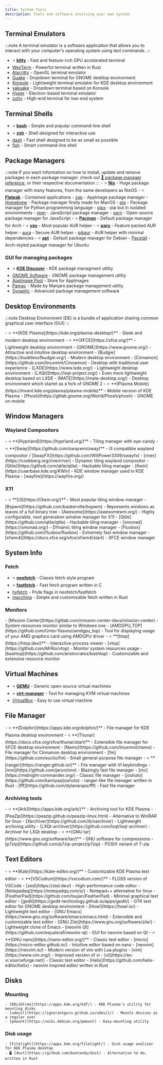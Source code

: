 ```yaml
---
title: System Tools
description: Tools and software involving your own system.
---
```



## Terminal Emulators

:::note
A terminal emulator is a software application that allows you to interact with your computer's operating system using text commands.
:::

- ⭐ **[kitty](https://sw.kovidgoyal.net/kitty/)** - Fast and feature-rich GPU accelarated terminal
- [WezTerm](https://wezfurlong.org/wezterm/index.html) - Powerful terminal written in Rust
- [Alacritty](https://alacritty.org/) - OpenGL terminal emulator
- [Guake](https://github.com/Guake/guake) - Dropdown terminal for GNOME desktop environment
- [Konsole](https://konsole.kde.org/) - Lightweight terminal emulator for KDE desktop environment
- [yakuake](https://github.com/KDE/yakuake) - Dropdown terminal based on Konsole
- [Hyper](https://hyper.is/) - Electron-based terminal emulator
- [zutty](https://tomscii.sig7.se/zutty/) - High-end terminal for low-end system

## Terminal Shells

- ⭐ **[bash](https://www.gnu.org/software/bash/)** - Simple and popular command-line shell
- ⭐ **[zsh](https://www.zsh.org/)** - Shell designed for interactive use
- [dash](http://gondor.apana.org.au/~herbert/dash/) - Fast shell designed to be as small as possible
- [fish](https://fishshell.com/) - Smart command-line shell

## Package Managers
:::note
If you want information on how to install, update and remove packages in each package manager. check out [🔗 package manager reference](../reference/package-manager), or their respective documentation
:::
<Tabs>
    <TabItem label="Distro Agnostic">
        - ⭐ **[Nix](https://nixos.org/#)** - Huge package manager with many features, from the same developers as NixOS
        - ⭐ **[Flatpak](https://flatpak.org/)** - Contained applications
        - [zap](https://zap.srev.in/) - AppImage package manager
        - [Homebrew](https://brew.sh/) - Package manager firstly made for MacOS
        - [pip](https://pypi.org/project/pip/) - Package manager for Python programming language
        - [pipx](https://github.com/pypa/pipx) - pip but in isolated environments
        - [npm](https://www.npmjs.com/) - JavaScript package manager
        - [yarn](https://yarnpkg.com/getting-started) - Open-source package manager for JavaScript
    </TabItem>
    <TabItem label="Arch">
        - ⭐ **[Pacman](https://wiki.archlinux.org/title/Pacman)** - Default package manager for Arch
        - ⭐ **[yay](https://github.com/Jguer/yay)** - Most popular AUR helper
        - ⭐ **[paru](https://github.com/morganamilo/paru)** - Feature packed AUR helper
        - [aura](https://github.com/fosskers/aura) - Secure AUR helper
        - [pikaur](https://github.com/actionless/pikaur) - AUR helper with minimal dependencies
    </TabItem>
    <TabItem label="Debian/Ubuntu">
        - ⭐ **[apt](https://en.wikipedia.org/wiki/APT_(software))** - Default package manager for Debian
        - [Pacstall](https://pacstall.dev/) - Arch-styled package manager for Ubuntu
    </TabItem>
</Tabs>

### GUI for managing packages
- ⭐ **[KDE Discover](https://apps.kde.org/discover/)** - KDE package managment utility
- [GNOME Software](https://apps.gnome.org/Software/) - GNOME package management utility
- [AppImage Pool](https://www.pling.com/p/1547076/) - Store for AppImages
- [Pamac](https://wiki.manjaro.org/index.php/Pamac) - Made by Manjaro package management utility <Badge text="Arch-based systems only" variant="note" size="medium" />
- [Synaptic](https://www.nongnu.org/synaptic/) - Advanced package management software <Badge text="apt only" variant="note" size="medium" />

## Desktop Environments

:::note
Desktop Environment (DE) is a bundle of application sharing common graphical user interface (GUI)
:::

<Tabs>
    <TabItem label="Desktop">
        - ⭐ **[KDE Plasma](https://kde.org/plasma-desktop/)** - Sleek and modern desktop environment
        - ⭐ **[XFCE](https://xfce.org/)** - Lightweight desktop environment
        - [GNOME](https://www.gnome.org/) - Attractive and intuitive desktop environment
        - [Budgie](https://buddiesofbudgie.org/) - Modern desktop environment
        - [Cinnamon](https://github.com/linuxmint/Cinnamon) - Desktop with traditional user experience
        - [LXDE](https://www.lxde.org/) - Lightweight desktop environment
        - [LXQt](https://lxqt-project.org/) - Even more lightweight desktop based on LXDE
        - [MATE](https://mate-desktop.org/) - Desktop environment which startet as a fork of GNOME 2
    </TabItem>
    <TabItem label="Mobile">
        - ⭐ **[Plasma Mobile](https://invent.kde.org/plasma/plasma-mobile)** - Mobile version of KDE Plasma
        - [Phosh](https://gitlab.gnome.org/World/Phosh/phosh) - GNOME on mobile
    </TabItem>
</Tabs>

## Window Managers

### Wayland Compositors

<Tabs>
    <TabItem label="Tiling">
        - ⭐ **[Hyprland](https://hyprland.org/)** - Tiling manager with eye-candy
        - ⭐ **[Sway](https://github.com/swaywm/sway)** - i3 compatible wayland compositor / [SwayFX](https://github.com/WillPower3309/swayfx)
        - [river](https://codeberg.org/river/river) - Dynamic tiling wayland compositor
        - [Qtile](https://github.com/qtile/qtile) - Hackable tiling manager
    </TabItem>
    <TabItem label="Stacking">
        - [Kwin](https://userbase.kde.org/KWin) - KDE window manager used in KDE Plasma
        - [wayfire](https://wayfire.org/)
    </TabItem>
</Tabs>

### X11

<Tabs>
    <TabItem label="Tiling">
        - ⭐ **[i3](https://i3wm.org/)** - Most popular tiling window manager
        - [Bspwm](https://github.com/baskerville/bspwm) - Represents windows as leaves of a full binary tree
        - [Awesome](https://awesomewm.org/) - Highly configurable, next generation window manager for X11
        - [Qtile](https://github.com/qtile/qtile) - Hackable tiling manager
        - [xmonad](https://xmonad.org/) - DYnamic tiling window manager
    </TabItem>
    <TabItem label="Stacking">
        - [Fluxbox](https://github.com/fluxbox/fluxbox) - Extremely fast window manager
        - [xfwm4](https://docs.xfce.org/xfce/xfwm4/start) - XFCE window manager
    </TabItem>
</Tabs>

## System Info

### Fetch

- ⭐ **[neofetch](https://github.com/dylanaraps/neofetch)** - Classis fetch style program <Badge text="Discontinued" variant="caution" size="medium" />
- ⭐ **[fastfetch](https://github.com/fastfetch-cli/fastfetch)** - Fast fetch program written in C
- [hyfetch](https://github.com/hykilpikonna/hyfetch) - Pride flags in neofetch/fastfetch
- [macchina](https://github.com/Macchina-CLI/macchina) - Simple and customizable fetch written in Rust

### Monitors

<Tabs>
    <TabItem label="Graphical">
        - [Mission Center](https://gitlab.com/mission-center-devs/mission-center) - System resources monitor similar to Windows one
        - [AMDGPU_TOP](https://github.com/Umio-Yasuno/amdgpu_top) - Tool for displaying usage of your AMD graphics card using AMDGPU driver
    </TabItem>
    <TabItem label="CLI">
        - ⭐ **[htop](https://htop.dev/)** - Interactive process viewer
        - [vtop](https://github.com/MrRio/vtop) - Monitor system resources usage
        - [bashtop](https://github.com/aristocratos/bashtop) - Customizable and extensive resource monitor
    </TabItem>
</Tabs>

## Virtual Machines

- ⭐ **[QEMU](https://www.qemu.org/)** - Generic open-source virtual machines
- ⭐ **[virt-manager](https://virt-manager.org/)** - Tool for managing KVM virtual machines
- [VirtualBox](https://www.virtualbox.org/) - Easy to use virtual machine

## File Manager
<Tabs>
    <TabItem label="Graphical">
        - ⭐ **[Dolphin](https://apps.kde.org/dolphin/)** - File manager for KDE Plasma desktop environment
        - ⭐ **[Thunar](https://docs.xfce.org/xfce/thunar/start)** - Extensible file manager for XFCE desktop environment
        - [Nemo](https://github.com/linuxmint/nemo) - File manager for Cinnamon desktop environment
        - [fm](https://github.com/euclio/fm) - Small general-purpose file manager
    </TabItem>
    <TabItem label="CLI">
        - ⭐ **[ranger](https://ranger.github.io/)** - File manager with VI keybindings
        - [nnn](https://github.com/jarun/nnn) - Blazingly fast file manager
        - [mc](https://midnight-commander.org/) - Classic file manager
        - [joshuto](https://github.com/kamiyaa/joshuto) - ranger-like file manager written in Rust
        - [fff](https://github.com/dylanaraps/fff) - Fast file manager <Badge text="Discontinued" variant="caution" size="medium" />
    </TabItem>
</Tabs>

### Archiving tools
<Tabs>
    <TabItem label="Graphical">
        - ⭐ **[Ark](https://apps.kde.org/ark/)** - Archiving tool for KDE Plasma
        - [PeaZip](https://peazip.github.io/peazip-linux.html) - Alternative to WinRAR for linux
        - [Xarchiver](https://github.com/ib/xarchiver) - Lightweight archiving utility
        - [LXQt-archiver](https://github.com/lxqt/lxqt-archiver) - Archiver for LXQt desktop
    </TabItem>
    <TabItem label="CLI">
        - ⭐ **[GNU tar](https://www.gnu.org/software/tar/)** - GNU software for compressions
        - [p7zip](https://github.com/p7zip-project/p7zip) - POSIX variant of 7-zip
    </TabItem>
</Tabs>

## Text Editors

<Tabs>
    <TabItem label="Graphical">
        - ⭐ **[Kate](https://kate-editor.org/)** - Customizable KDE Plasma text editor
        - ⭐ **[VSCodium](https://vscodium.com/)** - FLOSS version of VSCode
        - [zed](https://zed.dev/) - High-performance code editor
        - [Notepadqq](https://notepadqq.com/s/) - Notepad++ alternative for linux
        - [FeatherPad](https://github.com/tsujan/FeatherPad) - Minimal graphical text editor
        - [gedit](https://gedit-technology.github.io/apps/gedit/) - GTK text editor for GNOME desktop environment
        - [Howl](https://howl.io/) - Lightweight text editor
        - [GNU Emacs](https://www.gnu.org/software/emacs/emacs.html) - Extensible and customizable text editor
        - [GNU Zile](https://www.gnu.org/software/zile/) - Lightweight clone of Emacs
        - [neovim Qt](https://github.com/equalsraf/neovim-qt) - GUI for neovim based on Qt
    </TabItem>
    <TabItem label="CLI">
        - ⭐ **[GNU nano](https://nano-editor.org/)** - Classic text editor
        - [micro](https://micro-editor.github.io/) - Intuitive editor based on nano
        - [neovim](https://neovim.io/) - Modern version of vim with Lua plugins
        - [vim](https://www.vim.org/) - Improved version of vi
        - [vi](https://ex-vi.sourceforge.net/) - Classic text editor
        - [Helix](https://github.com/helix-editor/helix) - neovim inspired editor written in Rust
    </TabItem>
</Tabs>

## Disks

### Mounting

    - [KDiskFree](https://apps.kde.org/kdf/) - KDE Plasma's utility for mounting disks
    - [udevil](https://ignorantguru.github.io/udevil/) - Mounts devices as a regular user
    - [pmount](https://wiki.debian.org/pmount) - Easy-mounting utility

### Disk usage

    - [Filelight](https://apps.kde.org/filelight/) - Disk usage analizer for KDE Plasma desktop
    - 🖥️ [dust](https://github.com/bootandy/dust) - Alternative to du, written in Rust